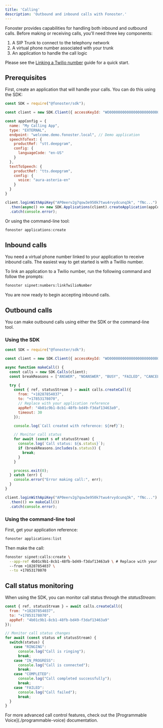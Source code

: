 ```yaml
---
title: 'Calling'
description: 'Outbound and inbound calls with Fonoster.'
---
```


Fonoster provides capabilities for handling both inbound and outbound calls. Before making or receiving calls, you'll need three key components:

1. A SIP Trunk to connect to the telephony network
2. A virtual phone number associated with your trunk
3. An application to handle the call logic

Please see the [Linking a Twilio number](/concepts/linking-a-twilio-number) guide for a quick start.

## Prerequisites

First, create an application that will handle your calls. You can do this using the SDK:

```javascript create-app.js {8}
const SDK = require("@fonoster/sdk");

const client = new SDK.Client({ accessKeyId: "WO000000000000000000000000000000" });

const appConfig = {
  name: "My Calling App",
  type: "EXTERNAL",
  endpoint: "welcome.demo.fonoster.local", // Demo application
  speechToText: {
    productRef: "stt.deepgram",
    config: {
      languageCode: "en-US"
    }
  },
  textToSpeech: {
    productRef: "tts.deepgram",
    config: {
      voice: "aura-asteria-en"
    }
  }
}

client.loginWithApiKey("AP0eerv2g7qow3e950k7twu4rvydcunq3k", "fNc...")
  .then(async() => new SDK.Applications(client).createApplication(appConfig))
  .catch(console.error);
```

Or using the command-line tool:

```bash
fonoster applications:create
```

## Inbound calls

You need a virtual phone number linked to your application to receive inbound calls. The easiest way to get started is with a Twillio number.

To link an application to a Twilio number, run the following command and follow the prompts:

```bash
fonoster sipnet:numbers:linkTwilioNumber
```

You are now ready to begin accepting inbound calls.

## Outbound calls

You can make outbound calls using either the SDK or the command-line tool.

### Using the SDK

```javascript call.js
const SDK = require("@fonoster/sdk");

const client = new SDK.Client({ accessKeyId: "WO000000000000000000000000000000" });

async function makeCall() {
  const calls = new SDK.Calls(client);
  const breakReasons = ["ANSWER", "NOANSWER", "BUSY", "FAILED", "CANCEL"];

  try {
    const { ref, statusStream } = await calls.createCall({
      from: "+18287854037",
      to: "+17853178070",
      // Replace with your application reference
      appRef: "4b01c9b1-8cb1-48fb-bd49-f3daf13463a9",
      timeout: 30
    });

    console.log(`Call created with reference: ${ref}`);

    // Monitor call status
    for await (const s of statusStream) {
      console.log(`Call status: ${s.status}`);
      if (breakReasons.includes(s.status)) {
        break;
      }
    }

    process.exit(0);
  } catch (err) {
    console.error("Error making call:", err);
  }
}

client.loginWithApiKey("AP0eerv2g7qow3e950k7twu4rvydcunq3k", "fNc...")
  .then(() => makeCall())
  .catch(console.error);
```

### Using the command-line tool

First, get your application reference:

```bash
fonoster applications:list
```

Then make the call:

```bash
fonoster sipnet:calls:create \
  --app-ref 4b01c9b1-8cb1-48fb-bd49-f3daf13463a9 \ # Replace with your application reference
  --from +18287854037 \
  --to +17853178070
```

## Call status monitoring

When using the SDK, you can monitor call status through the _statusStream_:

```javascript
const { ref, statusStream } = await calls.createCall({
  from: "+18287854037",
  to: "+17853178070",
  appRef: "4b01c9b1-8cb1-48fb-bd49-f3daf13463a9"
});

// Monitor call status changes
for await (const status of statusStream) {
  switch(status) {
    case "RINGING":
      console.log("Call is ringing");
      break;
    case "IN_PROGRESS":
      console.log("Call is connected");
      break;
    case "COMPLETED":
      console.log("Call completed successfully");
      break;
    case "FAILED":
      console.log("Call failed");
      break;
  }
}
```

<Card title="Learn More" icon="book-open" href="./programmable-voice">
  For more advanced call control features, check out the [Programmable Voice](./programmable-voice) documentation.
</Card>

